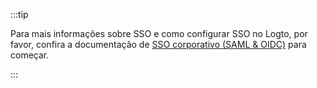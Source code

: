:::tip

Para mais informações sobre SSO e como configurar SSO no Logto, por favor, confira a documentação de [SSO corporativo (SAML & OIDC)](/connectors/enterprise-connectors) para começar.

:::
